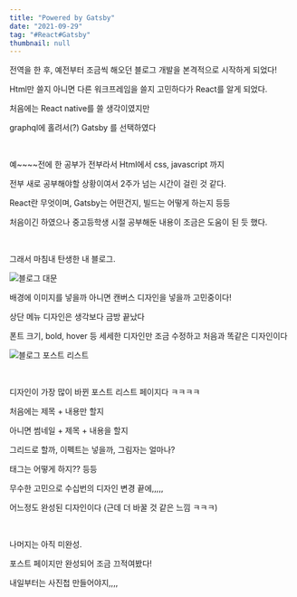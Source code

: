 ```yaml
---
title: "Powered by Gatsby"
date: "2021-09-29"
tag: "#React#Gatsby"
thumbnail: null 
---
```


전역을 한 후, 예전부터 조금씩 해오던 블로그 개발을 본격적으로 시작하게 되었다!

Html만 쓸지 아니면 다른 워크프레임을 쓸지 고민하다가 React를 알게 되었다.

처음에는 React native를 쓸 생각이였지만

graphql에 홀려서(?) Gatsby 를 선택하였다

<br/> 

예~~~~전에 한 공부가 전부라서 Html에서 css, javascript 까지 

전부 새로 공부해야할 상황이여서 2주가 넘는 시간이 걸린 것 같다.

React란 무엇이며, Gatsby는 어떤건지, 빌드는 어떻게 하는지 등등

처음이긴 하였으나 중고등학생 시절 공부해둔 내용이 조금은 도움이 된 듯 했다.

<br/> 

그래서 마침내 탄생한 내 블로그.

![블로그 대문](../../../post-images/20210929-1/블로그대문.png)

배경에 이미지를 넣을까 아니면 캔버스 디자인을 넣을까 고민중이다!

상단 메뉴 디자인은 생각보다 금방 끝났다

폰트 크기, bold, hover 등 세세한 디자인만 조금 수정하고 처음과 똑같은 디자인이다

![블로그 포스트 리스트](../../../post-images/20210929-1/posts.png)

<br/> 

디자인이 가장 많이 바뀐 포스트 리스트 페이지다 ㅋㅋㅋㅋ

처음에는 제목 + 내용만 할지

아니면 썸네일 + 제목 + 내용을 할지

그리드로 할까, 이펙트는 넣을까, 그림자는 얼마나?

태그는 어떻게 하지?? 등등

무수한 고민으로 수십번의 디자인 변경 끝에,,,,,

어느정도 완성된 디자인이다 (근데 더 바꿀 것 같은 느낌 ㅋㅋㅋ)

<br/> 

나머지는 아직 미완성.

포스트 페이지만 완성되어 조금 끄적여봤다!

내일부터는 사진첩 만들어야지,,,,

